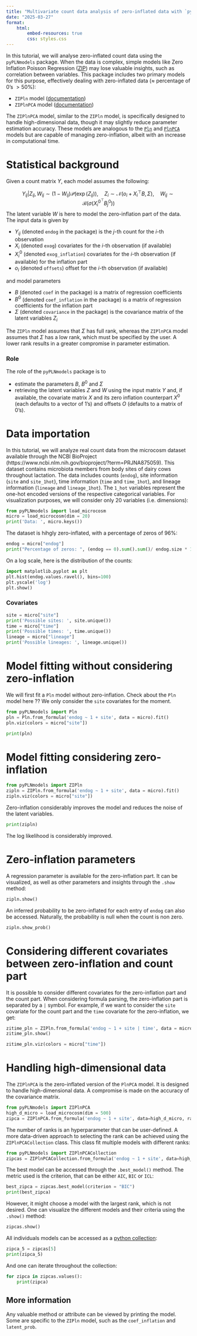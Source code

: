 ```yaml
---
title: "Multivariate count data analysis of zero-inflated data with `pyPLNmodels`"
date: "2025-03-27"
format:
    html:
        embed-resources: true
        css: styles.css
---
```


In this tutorial, we will analyse zero-inflated count data using the
`pyPLNmodels` package.
When the data is complex, simple models like Zero Inflation Poisson Regression
([ZIP](https://www.statsmodels.org/stable/generated/statsmodels.discrete.count_model.ZeroInflatedPoisson.html))
may lose valuable insights, such as correlation between variables.
This package includes two primary models for this purpose, effectively dealing
with zero-inflated data ($\approx$ percentage of 0's $>50\%$):

* `ZIPln` model ([documentation](https://pln-team.github.io/pyPLNmodels/zipln.html))
* `ZIPlnPCA` model ([documentation](https://pln-team.github.io/pyPLNmodels/ziplnpca.html))



The `ZIPlnPCA` model, similar to the `ZIPln` model, is specifically designed to
handle high-dimensional data, though it may slightly reduce parameter
estimation accuracy. These models are analogous to the
[`Pln`](https://pln-team.github.io/pyPLNmodels/pln.html) and
[`PlnPCA`](https://pln-team.github.io/pyPLNmodels/plnpca.html) models but are
capable of managing zero-inflation, albeit with an increase in computational time.

# Statistical background

Given a count matrix $Y$, each model assumes the following:

$$ Y_{ij}| Z_{ij}, W_{ij} \sim   (1 -W_{ij})\mathcal P(\exp(Z_{ij})), \quad Z_{i}\sim \mathcal N(o_i + X_i^{\top} B, \Sigma), \quad W_{ij} \sim \mathcal B(\sigma(X_i^{0^{\top}} B^0_j))$$
The latent variable $W$ is here to model the zero-inflation part of the data.
The input data is given by

* $Y_{ij}$ (denoted `endog` in the package) is the $j$-th count for the $i$-th observation
* $X_i$ (denoted `exog`) covariates for the $i$-th observation (if available)
* $X^0_i$ (denoted `exog_inflation`) covariates for the $i$-th observation (if available) for the inflation part
* $o_i$ (denoted `offsets`) offset for the $i$-th observation (if available)

and model parameters

* $B$ (denoted `coef` in the package) is a matrix of regression coefficients
* $B^0$ (denoted `coef_inflation` in the package) is a matrix of regression coefficients for the inflation part
* $\Sigma$ (denoted `covariance` in the package) is the covariance matrix of the latent variables $Z_i$




The `ZIPln` model assumes that $\Sigma$ has full rank, whereas the `ZIPlnPCA` model
assumes that $\Sigma$ has a low rank, which must be specified by the user. A
lower rank results in a greater compromise in parameter estimation.


### Role

The role of the `pyPLNmodels` package is to

* estimate the parameters $B$, $B^0$ and
$\Sigma$
* retrieving the latent variables $Z$ and $W$ using the input matrix $Y$ and,
  if available, the covariate matrix $X$ and its zero inflation counterpart
  $X^0$ (each defaults to a vector of 1's) and offsets $O$ (defaults to a
  matrix of 0's).

# Data importation

In this tutorial, we will analyze real count data from the microcosm
dataset available through the NCBI BioProject
(https://www.ncbi.nlm.nih.gov/bioproject/?term=PRJNA875059). This
dataset contains microbiota members from body sites of dairy cows
throughout lactation. The data includes counts (`endog`), site
information (`site` and `site_1hot`), time information (`time` and
`time_1hot`), and lineage information (`lineage` and
`lineage_1hot`). The `1_hot` variables represent the one-hot encoded versions
of the respective categorical variables.
 For visualization purposes, we will consider only
20 variables (i.e. dimensions):

```python
from pyPLNmodels import load_microcosm
micro = load_microcosm(dim = 20)
print('Data: ', micro.keys())
```

The dataset is hihgly zero-inflated, with a percentage of zeros of $96\%$:
```python
endog = micro["endog"]
print("Percentage of zeros: ", (endog == 0).sum().sum()/ endog.size * 100, "%")
```

On a log scale, here is the distribution of the counts:
```python
import matplotlib.pyplot as plt
plt.hist(endog.values.ravel(), bins=100)
plt.yscale('log')
plt.show()
```
### Covariates
```python
site = micro["site"]
print('Possible sites: ', site.unique())
time = micro["time"]
print('Possible times: ', time.unique())
lineage = micro["lineage"]
print('Possible lineages: ', lineage.unique())
```

# Model fitting without considering zero-inflation

We will first fit a `Pln` model without zero-inflation. Check about the `Pln` model here ??
We only consider the `site` covariates for the moment.

```python
from pyPLNmodels import Pln
pln = Pln.from_formula('endog ~ 1 + site', data = micro).fit()
pln.viz(colors = micro["site"])
```

```python
print(pln)
```

# Model fitting considering zero-inflation

```python
from pyPLNmodels import ZIPln
zipln = ZIPln.from_formula('endog ~ 1 + site', data = micro).fit()
zipln.viz(colors = micro["site"])
```

Zero-inflation considerably improves the model and reduces the noise of the
latent variables.

```python
print(zipln)
```
The log likelihood is considerably improved.


# Zero-inflation parameters

A regression parameter is available for the zero-inflation part. It can be visualized, as well as other parameters and insights through the `.show` method:

```python
zipln.show()
```
An inferred probability to be zero-inflated for each entry of `endog` can also be accessed. Naturally, the probability is null
when the count is non zero.

```python
zipln.show_prob()
```

# Considering different covariates between zero-inflation and count part

It is possible to consider different covariates for the zero-inflation part and
the count part. When considering formula parsing, the zero-inflation part
is separated by a `|` symbol. For example, if we want to consider the `site`
covariate for the count part and the `time` covariate for the zero-inflation, we get:

```python
zitime_pln = ZIPln.from_formula('endog ~ 1 + site | time', data = micro).fit()
zitime_pln.show()
```

```python
zitime_pln.viz(colors = micro["time"])
```


# Handling high-dimensional data

The `ZIPlnPCA` is the zero-inflated version of the `PlnPCA` model. It is
designed to handle high-dimensional data. A compromise is made on the accuracy
of the covariance matrix.
```python
from pyPLNmodels import ZIPlnPCA
high_d_micro = load_microcosm(dim = 500)
zipca = ZIPlnPCA.from_formula('endog ~ 1 + site', data=high_d_micro, rank=5).fit()
```

The number of ranks is an hyperparameter that can be user-defined. A more
data-driven approach to selecting the rank can be achieved using the
`ZIPlnPCACollection` class. This class fit multiple models with different ranks:


```python
from pyPLNmodels import ZIPlnPCACollection
zipcas = ZIPlnPCACollection.from_formula('endog ~ 1 + site', data=high_d_micro, ranks=[3,5, 10, 15]).fit()
```

The best model can be accessed through the `.best_model()` method. The metric used is the criterion, that can be either `AIC`, `BIC` or `ICL`:



```python
best_zipca = zipcas.best_model(criterion = "BIC")
print(best_zipca)
```


However, it might choose  a model with the largest rank, which is not desired.
One can visualize the different models and their criteria using the `.show()` method:


```python
zipcas.show()
```

All individuals models can be accessed as a [python
collection](https://docs.python.org/fr/3.13/library/collections.html):

```python
zipca_5 = zipcas[5]
print(zipca_5)
```

And one can iterate throughout the collection:
```python
for zipca in zipcas.values():
    print(zipca)
```

## More information

Any valuable method or attribute can be viewed by printing the model.
Some are specific to the `ZIPln` model, such as the `coef_inflation` and `latent_prob`.

